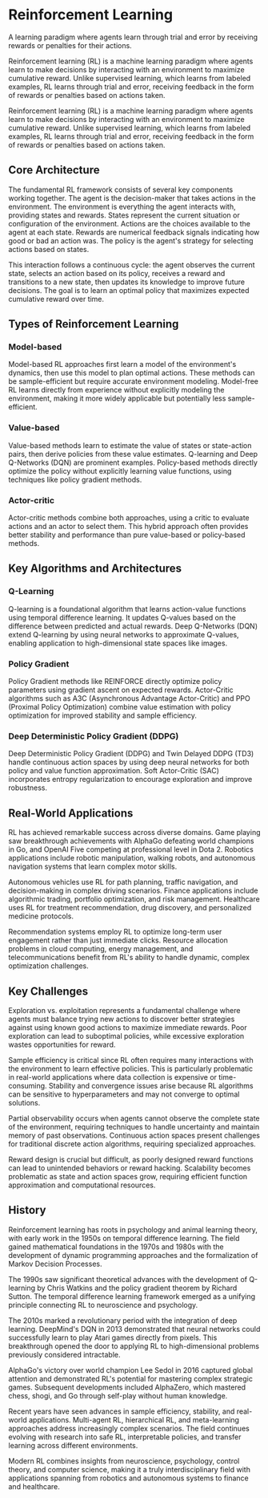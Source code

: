 
<StructuredData 
  title="Reinforcement Learning" 
  description="A learning paradigm where agents learn through trial and error by receiving rewards or penalties for their actions. Reinforcement learning is a machine learning paradigm where agents learn to make decisions by interacting with an environment to maximize cumulative reward." 
  url="https://ai-glossary.com/R/reinforcement-learning" 
/>

# Reinforcement Learning

A learning paradigm where agents learn through trial and error by receiving rewards or penalties for their actions.

Reinforcement learning (RL) is a machine learning paradigm where agents learn to make decisions by interacting with an environment to maximize cumulative reward. Unlike supervised learning, which learns from labeled examples, RL learns through trial and error, receiving feedback in the form of rewards or penalties based on actions taken.

Reinforcement learning (RL) is a machine learning paradigm where agents learn to make decisions by interacting with an environment to maximize cumulative reward. Unlike supervised learning, which learns from labeled examples, RL learns through trial and error, receiving feedback in the form of rewards or penalties based on actions taken.

## Core Architecture
The fundamental RL framework consists of several key components working together. The agent is the decision-maker that takes actions in the environment. The environment is everything the agent interacts with, providing states and rewards. States represent the current situation or configuration of the environment. Actions are the choices available to the agent at each state. Rewards are numerical feedback signals indicating how good or bad an action was. The policy is the agent's strategy for selecting actions based on states.

This interaction follows a continuous cycle: the agent observes the current state, selects an action based on its policy, receives a reward and transitions to a new state, then updates its knowledge to improve future decisions. The goal is to learn an optimal policy that maximizes expected cumulative reward over time.

## Types of Reinforcement Learning

### Model-based
Model-based RL approaches first learn a model of the environment's dynamics, then use this model to plan optimal actions. These methods can be sample-efficient but require accurate environment modeling. Model-free RL learns directly from experience without explicitly modeling the environment, making it more widely applicable but potentially less sample-efficient.

### Value-based
Value-based methods learn to estimate the value of states or state-action pairs, then derive policies from these value estimates. Q-learning and Deep Q-Networks (DQN) are prominent examples. Policy-based methods directly optimize the policy without explicitly learning value functions, using techniques like policy gradient methods.

### Actor-critic
Actor-critic methods combine both approaches, using a critic to evaluate actions and an actor to select them. This hybrid approach often provides better stability and performance than pure value-based or policy-based methods.

## Key Algorithms and Architectures

### Q-Learning
Q-learning is a foundational algorithm that learns action-value functions using temporal difference learning. It updates Q-values based on the difference between predicted and actual rewards. Deep Q-Networks (DQN) extend Q-learning by using neural networks to approximate Q-values, enabling application to high-dimensional state spaces like images.

### Policy Gradient
Policy Gradient methods like REINFORCE directly optimize policy parameters using gradient ascent on expected rewards. Actor-Critic algorithms such as A3C (Asynchronous Advantage Actor-Critic) and PPO (Proximal Policy Optimization) combine value estimation with policy optimization for improved stability and sample efficiency.

### Deep Deterministic Policy Gradient (DDPG)
Deep Deterministic Policy Gradient (DDPG) and Twin Delayed DDPG (TD3) handle continuous action spaces by using deep neural networks for both policy and value function approximation. Soft Actor-Critic (SAC) incorporates entropy regularization to encourage exploration and improve robustness.

## Real-World Applications
RL has achieved remarkable success across diverse domains. Game playing saw breakthrough achievements with AlphaGo defeating world champions in Go, and OpenAI Five competing at professional level in Dota 2. Robotics applications include robotic manipulation, walking robots, and autonomous navigation systems that learn complex motor skills.

Autonomous vehicles use RL for path planning, traffic navigation, and decision-making in complex driving scenarios. Finance applications include algorithmic trading, portfolio optimization, and risk management. Healthcare uses RL for treatment recommendation, drug discovery, and personalized medicine protocols.

Recommendation systems employ RL to optimize long-term user engagement rather than just immediate clicks. Resource allocation problems in cloud computing, energy management, and telecommunications benefit from RL's ability to handle dynamic, complex optimization challenges.

## Key Challenges

Exploration vs. exploitation represents a fundamental challenge where agents must balance trying new actions to discover better strategies against using known good actions to maximize immediate rewards. Poor exploration can lead to suboptimal policies, while excessive exploration wastes opportunities for reward.

Sample efficiency is critical since RL often requires many interactions with the environment to learn effective policies. This is particularly problematic in real-world applications where data collection is expensive or time-consuming. Stability and convergence issues arise because RL algorithms can be sensitive to hyperparameters and may not converge to optimal solutions.

Partial observability occurs when agents cannot observe the complete state of the environment, requiring techniques to handle uncertainty and maintain memory of past observations. Continuous action spaces present challenges for traditional discrete action algorithms, requiring specialized approaches.

Reward design is crucial but difficult, as poorly designed reward functions can lead to unintended behaviors or reward hacking. Scalability becomes problematic as state and action spaces grow, requiring efficient function approximation and computational resources.

## History

Reinforcement learning has roots in psychology and animal learning theory, with early work in the 1950s on temporal difference learning. The field gained mathematical foundations in the 1970s and 1980s with the development of dynamic programming approaches and the formalization of Markov Decision Processes.

The 1990s saw significant theoretical advances with the development of Q-learning by Chris Watkins and the policy gradient theorem by Richard Sutton. The temporal difference learning framework emerged as a unifying principle connecting RL to neuroscience and psychology.

The 2010s marked a revolutionary period with the integration of deep learning. DeepMind's DQN in 2013 demonstrated that neural networks could successfully learn to play Atari games directly from pixels. This breakthrough opened the door to applying RL to high-dimensional problems previously considered intractable.

AlphaGo's victory over world champion Lee Sedol in 2016 captured global attention and demonstrated RL's potential for mastering complex strategic games. Subsequent developments included AlphaZero, which mastered chess, shogi, and Go through self-play without human knowledge.

Recent years have seen advances in sample efficiency, stability, and real-world applications. Multi-agent RL, hierarchical RL, and meta-learning approaches address increasingly complex scenarios. The field continues evolving with research into safe RL, interpretable policies, and transfer learning across different environments.

Modern RL combines insights from neuroscience, psychology, control theory, and computer science, making it a truly interdisciplinary field with applications spanning from robotics and autonomous systems to finance and healthcare.








